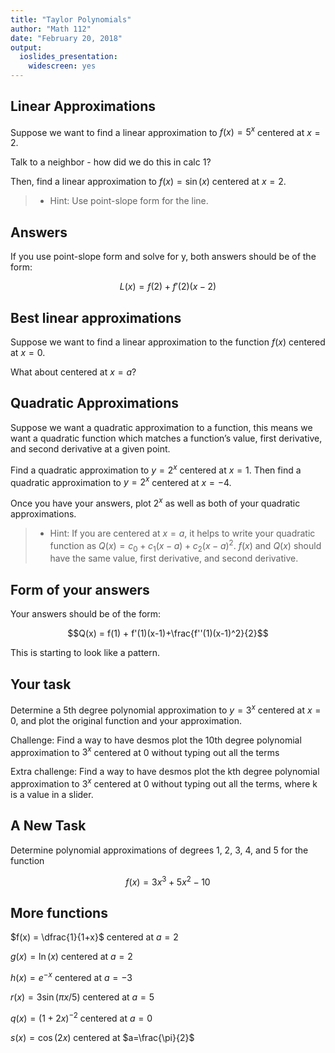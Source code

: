 ```yaml
---
title: "Taylor Polynomials"
author: "Math 112"
date: "February 20, 2018"
output: 
  ioslides_presentation: 
    widescreen: yes
---
```


## Linear Approximations

Suppose we want to find a linear approximation to $f(x) = 5^x$ centered at $x=2$.

Talk to a neighbor - how did we do this in calc 1?

Then, find a linear approximation to $f(x)=\sin(x)$ centered at $x=2$.

>- Hint: Use point-slope form for the line.

## Answers

If you use point-slope form and solve for y, both answers should be of the form:

$$L(x) = f(2)+f'(2)(x-2)$$

## Best linear approximations

Suppose we want to find a linear approximation to the function $f(x)$ centered at $x=0$.

What about centered at $x=a$?

## Quadratic Approximations

Suppose we want a quadratic approximation to a function, this means we want a quadratic function which matches a function's value, first derivative, and second derivative at a given point.

Find a quadratic approximation to $y = 2^x$ centered at $x=1$. Then find a quadratic approximation to $y = 2^x$ centered at $x=-4$.

Once you have your answers, plot $2^x$ as well as both of your quadratic approximations.

>- Hint: If you are centered at $x=a$, it helps to write your quadratic function as $Q(x) = c_0 + c_1(x-a) + c_2(x-a)^2$. $f(x)$ and $Q(x)$ should have the same value, first derivative, and second derivative.

## Form of your answers

Your answers should be of the form:

$$Q(x) = f(1) + f'(1)(x-1)+\frac{f''(1)(x-1)^2}{2}$$

This is starting to look like a pattern.

## Your task

Determine a 5th degree polynomial approximation to $y=3^x$ centered at $x=0$, and plot the original function and your approximation.

Challenge: Find a way to have desmos plot the 10th degree polynomial approximation to $3^x$ centered at 0 without typing out all the terms

Extra challenge: Find a way to have desmos plot the kth degree polynomial approximation to $3^x$ centered at 0 without typing out all the terms, where k is a value in a slider.

## A New Task

Determine polynomial approximations of degrees 1, 2, 3, 4, and 5 for the function

$$f(x) = 3x^3+5x^2-10$$

## More functions {.columns-2}

$f(x) = \dfrac{1}{1+x}$ centered at $a=2$

$g(x) = \ln(x)$ centered at $a=2$

$h(x) = e^{-x}$ centered at $a=-3$

$r(x) = 3 \sin(\pi x/5)$ centered at $a=5$

$q(x) = (1+2x)^{-2}$ centered at $a=0$

$s(x) = \cos(2x)$ centered at $a=\frac{\pi}{2}$
